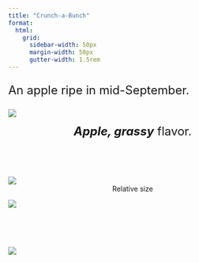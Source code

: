 ```yaml
---
title: "Crunch-a-Bunch"
format:
  html: 
    grid:
      sidebar-width: 50px
      margin-width: 50px
      gutter-width: 1.5rem
---
```


:::{style="font-size: x-large;"}
An apple ripe in mid-September.
:::

::: grid
::: g-col-5

![](img/transparentapples/crunchab-crop.png)

:::{style="font-size: x-large;"}
<center><i><b>Apple, grassy</b></i> flavor.</center><br>
:::

![](img/crunchab-crop.jpg)
<center>Relative size</center>

:::

::: g-col-5

![](img/websitefigs/Apple_Crunch-a-Bunch.svg)

<br><br><br>

![](img/flavfigs/flavor_plot_Crunch-a-bunch.svg)

:::
:::